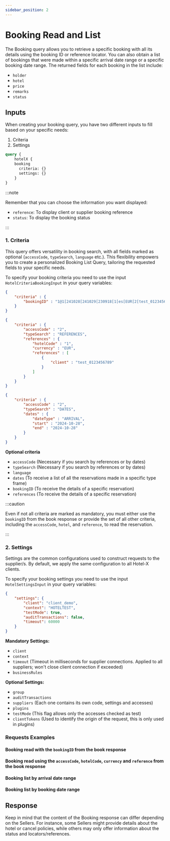 ```yaml
---
sidebar_position: 2
---
```



# Booking Read and List

The Booking query allows you to retrieve a specific booking with all its details using the booking ID or reference locator. You can also obtain a list of bookings that were made within a specific arrival date range or a specific booking date range. The returned fields for each booking in the list include:

* `holder`
* `hotel`
* `price`
* `remarks`
* `status`

## Inputs

When creating your booking query, you have two different inputs to fill based on your specific needs:

1. Criteria
2. Settings

```graphql
query {
    hotelX {
    booking
      criteria: {}
      settings: {}
	}
}
```
<CautionSettingsHotelX />

:::note

Remember that you can choose the information you want displayed:
* `reference`: To display client or supplier booking reference
* `status`: To display the booking status

:::

### 1. Criteria 

This query offers versatility in booking search, with all fields marked as optional (`accessCode`, `typeSearch`, `language` etc.). This flexibility empowers you to create a personalized Booking List Query, tailoring the requested fields to your specific needs. 

To specify your booking criteria you need to use the input `HotelCriteriaBookingInput` in your query variables:

```json
{
    "criteria" : {
        "bookingID" : "1@1[241028[241029[230918[1[es[EUR[2[test_0123456789[2596391"
    }
}
```

```json
{
    "criteria" : {
        "accessCode" : "2",
        "typeSearch" : "REFERENCES",
        "references" : {
            "hotelCode" : "1",
            "currency" : "EUR",
            "references" : [
                {
                    "client" : "test_0123456789"
                }
            ]
        }
    }
}
```

```json
{
    "criteria" : {
        "accessCode" : "2",
        "typeSearch" : "DATES",
        "dates" : {
            "dateType" : "ARRIVAL",
            "start" : "2024-10-28",
            "end" : "2024-10-28"
        }
    }
}
```

**Optional criteria**
* `accessCode` (Necessary if you search by references or by dates)
* `typeSearch` (Necessary if you search by references or by dates)
* `language`
* `dates` (To receive a list of all the reservations made in a specific type frame)
* `bookingID` (To receive the details of a specific reservation)
* `references` (To receive the details of a specific reservation)

:::caution

Even if not all criteria are marked as mandatory, you must either use the `bookingID` from the book response or provide the set of all other criteria, including the `accessCode`, `hotel`, and `reference`, to read the reservation.

:::

### 2. Settings 

Settings are the common configurations used to construct requests to the supplier/s. By default, we apply the same configuration to all Hotel-X clients.

To specify your booking settings you need to use the input `HotelSettingsInput` in your query variables:

```json
{
	"settings": {
		"client": "client_demo",
		"context": "HOTELTEST",
		"testMode": true,
		"auditTransactions": false,
		"timeout": 60000
	}
}
```

**Mandatory Settings:**
* `client`
* `context`
* `timeout` (Timeout in milliseconds for supplier connections. Applied to all suppliers; won't close client connection if exceeded)
* `businessRules`

**Optional Settings:**
* `group`
* `auditTransactions` 
* `suppliers` (Each one contains its own code, settings and accesses)
* `plugins`
* `testMode` (This flag allows only the accesses checked as test)
* `clientTokens` (Used to identify the origin of the request, this is only used in plugins)


### Requests Examples

#### Booking read with the `bookingID` from the book response

<GraphqlSample query={bookingQuery} variables={bookingByBookingIDVariables} />

#### Booking read using the `accessCode`, `hotelCode`, `currency` and `reference` from the book response

<GraphqlSample query={bookingQuery} variables={bookingByReferenceVariables} />

#### Booking list by arrival date range

<GraphqlSample query={bookingQuery} variables={bookingByArrivalDatesVariables} />

#### Booking list by booking date range

<GraphqlSample query={bookingQuery} variables={bookingByBookingDatesVariables} />

## Response

Keep in mind that the content of the Booking response can differ depending on the Sellers. For instance, some Sellers might provide details about the hotel or cancel policies, while others may only offer information about the status and locators/references.